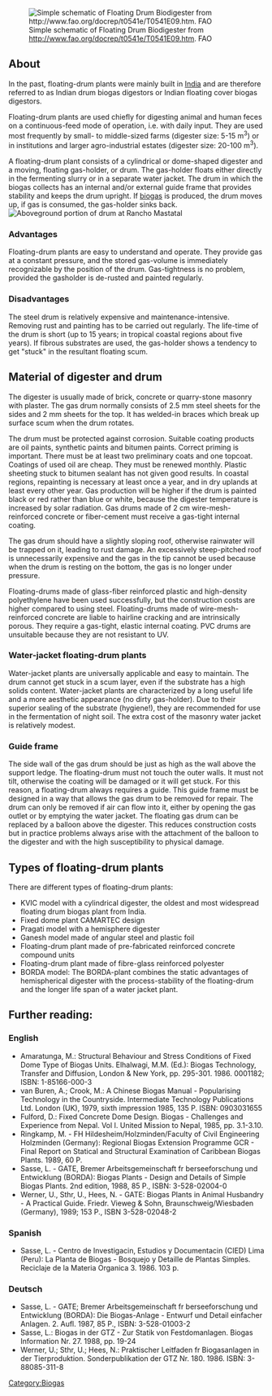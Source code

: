 [[File:Floating drum biodigestor drawing.jpeg|frame|right|Simple schematic of Floating Drum Biodigester from http://www.fao.org/docrep/t0541e/T0541E09.htm. FAO]]
==About==
In the past, floating-drum plants were mainly built in [[India]] and are therefore referred to as Indian drum biogas digestors or Indian floating cover biogas digestors.
 
Floating-drum plants are used chiefly for digesting animal and human feces on a continuous-feed mode of operation, i.e. with daily input. They are used most frequently by small- to middle-sized farms (digester size: 5-15 m<sup>3</sup>) or in institutions and larger agro-industrial estates (digester size: 20-100 m<sup>3</sup>).

A floating-drum plant consists of a cylindrical or dome-shaped digester and a moving, floating gas-holder, or drum. The gas-holder floats either directly in the fermenting slurry or in a separate water jacket. The drum in which the biogas collects has an internal and/or external guide frame that provides stability and keeps the drum upright. If [[biogas]] is produced, the drum moves up, if gas is consumed, the gas-holder sinks back. 
[[File:Mastatal biogas drum.jpg|frame|center|Aboveground portion of drum at Rancho Mastatal]]


===Advantages===
Floating-drum plants are easy to understand and operate. They provide gas at a constant pressure, and the stored gas-volume is immediately recognizable by the position of the drum. Gas-tightness is no problem, provided the gasholder is de-rusted and painted regularly. 

===Disadvantages===
The steel drum is relatively expensive and maintenance-intensive. Removing rust and painting has to be carried out regularly. The life-time of the drum is short (up to 15 years; in tropical coastal regions about five years). If fibrous substrates are used, the gas-holder shows a tendency to get "stuck" in the resultant floating scum.

==Material of digester and drum==
The digester is usually made of brick, concrete or quarry-stone masonry with plaster. The gas drum normally consists of 2.5 mm steel sheets for the sides and 2 mm sheets for the top. It has welded-in braces which break up surface scum when the drum rotates. 

The drum must be protected against corrosion. Suitable coating products are oil paints, synthetic paints and bitumen paints. Correct priming is important. There must be at least two preliminary coats and one topcoat. Coatings of used oil are cheap. They must be renewed monthly. Plastic sheeting stuck to bitumen sealant has not given good results. In coastal regions, repainting is necessary at least once a year, and in dry uplands at least every other year. Gas production will be higher if the drum is painted black or red rather than blue or white, because the digester temperature is increased by solar radiation. Gas drums made of 2 cm wire-mesh-reinforced concrete or fiber-cement must receive a gas-tight internal coating. 

The gas drum should have a slightly sloping roof, otherwise rainwater will be trapped on it, leading to rust damage. An excessively steep-pitched roof is unnecessarily expensive and the gas in the tip cannot be used because when the drum is resting on the bottom, the gas is no longer under pressure. 

Floating-drums made of glass-fiber reinforced plastic and high-density polyethylene have been used successfully, but the construction costs are higher compared to using steel. Floating-drums made of wire-mesh-reinforced concrete are liable to hairline cracking and are intrinsically porous. They require a gas-tight, elastic internal coating. PVC drums are unsuitable because they are not resistant to UV. 

===Water-jacket floating-drum plants===
Water-jacket plants are universally applicable and easy to maintain. The drum cannot get stuck in a scum layer, even if the substrate has a high solids content. Water-jacket plants are characterized by a long useful life and a more aesthetic appearance (no dirty gas-holder). Due to their superior sealing of the substrate (hygiene!), they are recommended for use in the fermentation of night soil. The extra cost of the masonry water jacket is relatively modest.
	
===Guide frame===
The side wall of the gas drum should be just as high as the wall above the support ledge. The floating-drum must not touch the outer walls. It must not tilt, otherwise the coating will be damaged or it will get stuck. For this reason, a floating-drum always requires a guide. This guide frame must be designed in a way that allows the gas drum to be removed for repair. The drum can only be removed if air can flow into it, either by opening the gas outlet or by emptying the water jacket. 
The floating gas drum can be replaced by a balloon above the digester. This reduces construction costs but in practice problems always arise with the attachment of the balloon to the digester and with the high susceptibility to physical damage. 

 
==Types of floating-drum plants==
There are different types of floating-drum plants: 
*KVIC model with a cylindrical digester, the oldest and most widespread floating drum biogas plant from India. 
*Fixed dome plant CAMARTEC design	
* Pragati model with a hemisphere digester 
* Ganesh model made of angular steel and plastic foil 
* Floating-drum plant made of pre-fabricated reinforced concrete compound units 
* Floating-drum plant made of fibre-glass reinforced polyester 
* BORDA model: The BORDA-plant combines the static advantages of hemispherical digester with the process-stability of the floating-drum and the longer life span of a water jacket plant. 


==Further reading:==
===English===
* Amaratunga, M.: Structural Behaviour and Stress Conditions of Fixed Dome Type of Biogas Units. Elhalwagi, M.M. (Ed.): Biogas Technology, Transfer and Diffusion, London & New York, pp. 295-301. 1986. 0001182; ISBN: 1-85166-000-3 
* van Buren, A.; Crook, M.: A Chinese Biogas Manual - Popularising Technology in the Countryside. Intermediate Technology Publications Ltd. London (UK), 1979, sixth impression 1985, 135 P. ISBN: 0903031655 
* Fulford, D.: Fixed Concrete Dome Design. Biogas - Challenges and Experience from Nepal. Vol I. United Mission to Nepal, 1985, pp. 3.1-3.10. 
* Ringkamp, M. - FH Hildesheim/Holzminden/Faculty of Civil Engineering Holzminden (Germany): Regional Biogas Extension Programme GCR - Final Report on Statical and Structural Examination of Caribbean Biogas Plants. 1989, 60 P. 
* Sasse, L. - GATE, Bremer Arbeitsgemeinschaft fr berseeforschung und Entwicklung (BORDA): Biogas Plants - Design and Details of Simple Biogas Plants. 2nd edition, 1988, 85 P., ISBN: 3-528-02004-0 
* Werner, U., Sthr, U., Hees, N. - GATE: Biogas Plants in Animal Husbandry - A Practical Guide. Friedr. Vieweg & Sohn, Braunschweig/Wiesbaden (Germany), 1989; 153 P., ISBN 3-528-02048-2 

===Spanish=== 
*Sasse, L. - Centro de Investigacin, Estudios y Documentacin (CIED) Lima (Peru): La Planta de Biogas - Bosquejo y Detaille de Plantas Simples. Reciclaje de la Materia Organica 3. 1986. 103 p. 

===Deutsch=== 
*Sasse, L. - GATE; Bremer Arbeitsgemeinschaft fr berseeforschung und Entwicklung (BORDA): Die Biogas-Anlage - Entwurf und Detail einfacher Anlagen. 2. Aufl. 1987, 85 P., ISBN: 3-528-01003-2 
*Sasse, L.: Biogas in der GTZ - Zur Statik von Festdomanlagen. Biogas Information Nr. 27. 1988, pp. 19-24 
*Werner, U.; Sthr, U.; Hees, N.: Praktischer Leitfaden fr Biogasanlagen in der Tierproduktion. Sonderpublikation der GTZ Nr. 180. 1986. ISBN: 3-88085-311-8

[[Category:Biogas]]